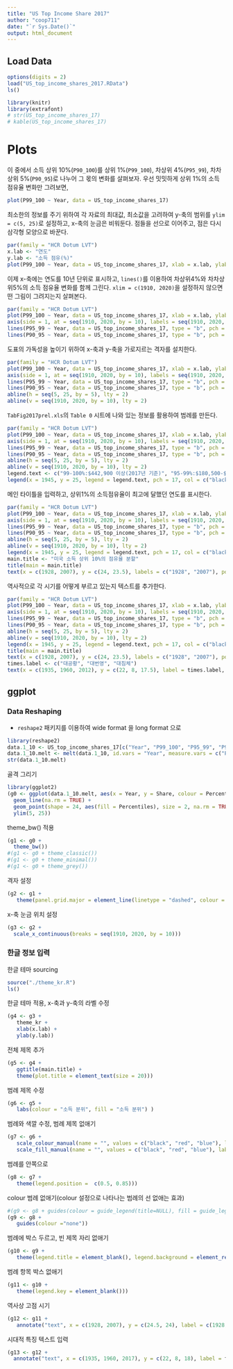 ```yaml
---
title: "US Top Income Share 2017"
author: "coop711"
date: "`r Sys.Date()`"
output: html_document
---
```


## Load Data 

```r
options(digits = 2)
load("US_top_income_shares_2017.RData")
ls()
```

<!--작업을 마친 자료파일은 `US_top_income_shares_17`이며, 이 자료의 구조와 앞의 몇 열의 값은 다음과 같다.-->

```r
library(knitr)
library(extrafont)
# str(US_top_income_shares_17)
# kable(US_top_income_shares_17)
```

# Plots

이 중에서 소득 상위 10%(`P90_100`)를 상위 1%(`P99_100`), 차상위 4%(`P95_99`), 차차상위 5%(`P90_95`)로 나누어 그 몫의 변화를 살펴보자. 우선 밋밋하게 상위 1%의 소득 점유율 변화만 그려보면,

```r
plot(P99_100 ~ Year, data = US_top_income_shares_17)
```

<P style = "page-break-before:always">

최소한의 정보를 주기 위하여 각 자료의 최대값, 최소값을 고려하여 y-축의 범위를 `ylim = c(5, 25)`로 설정하고, x-축의 눈금은 비워둔다. 점들을 선으로 이어주고, 점은 다시 삼각형 모양으로 바꾼다.

```r
par(family = "HCR Dotum LVT")
x.lab <- "연도"
y.lab <- "소득 점유(%)"
plot(P99_100 ~ Year, data = US_top_income_shares_17, xlab = x.lab, ylab = y.lab, ylim = c(5, 25), xaxt = "n", type = "b", pch = 17)
```

<P style = "page-break-before:always">

이제 x-축에는 연도를 10년 단위로 표시하고, `lines()`를 이용하여 차상위4%와 차차상위5%의 소득 점유율 변화를 함께 그린다. `xlim = c(1910, 2020)`을 설정하지 않으면 떤 그림이 그려지는지 살펴본다.

```r
par(family = "HCR Dotum LVT")
plot(P99_100 ~ Year, data = US_top_income_shares_17, xlab = x.lab, ylab = y.lab, xlim = c(1910, 2020), ylim = c(5, 25), xaxt = "n", type = "b", pch = 17)
axis(side = 1, at = seq(1910, 2020, by = 10), labels = seq(1910, 2020, by = 10))
lines(P95_99 ~ Year, data = US_top_income_shares_17, type = "b", pch = 17, col = "red")
lines(P90_95 ~ Year, data = US_top_income_shares_17, type = "b", pch = 17, col = "blue")
```

<P style = "page-break-before:always">

도표의 가독성을 높이기 위하여 x-축과 y-축을 가로지르는 격자를 설치한다.

```r
par(family = "HCR Dotum LVT")
plot(P99_100 ~ Year, data = US_top_income_shares_17, xlab = x.lab, ylab = y.lab, xlim = c(1910, 2020), ylim = c(5, 25), xaxt = "n", type = "b", pch = 17)
axis(side = 1, at = seq(1910, 2020, by = 10), labels = seq(1910, 2020, by = 10))
lines(P95_99 ~ Year, data = US_top_income_shares_17, type = "b", pch = 17, col = "red")
lines(P90_95 ~ Year, data = US_top_income_shares_17, type = "b", pch = 17, col = "blue")
abline(h = seq(5, 25, by = 5), lty = 2)
abline(v = seq(1910, 2020, by = 10), lty = 2)
```

<P style = "page-break-before:always">

`TabFig2017prel.xls`의 `Table 0` 시트에 나와 있는 정보를 활용하여 범례를 만든다.

```r
par(family = "HCR Dotum LVT")
plot(P99_100 ~ Year, data = US_top_income_shares_17, xlab = x.lab, ylab = y.lab, xlim = c(1910, 2020), ylim = c(5,25), xaxt = "n", type = "b", pch = 17)
axis(side = 1, at = seq(1910, 2020, by = 10), labels = seq(1910, 2020, by = 10))
lines(P95_99 ~ Year, data = US_top_income_shares_17, type = "b", pch = 17, col = "red")
lines(P90_95 ~ Year, data = US_top_income_shares_17, type = "b", pch = 17, col = "blue")
abline(h = seq(5, 25, by = 5), lty = 2)
abline(v = seq(1910, 2020, by = 10), lty = 2)
legend.text <- c("99-100%:$442,900 이상(2017년 기준)", "95-99%:$180,500-$442,900", "90-95%:$124,810-$180,500")
legend(x = 1945, y = 25, legend = legend.text, pch = 17, col = c("black", "red", "blue"))
```

<P style = "page-break-before:always">

메인 타이틀을 입력하고, 상위1%의 소득점유율이 최고에 달했던 연도를 표시한다.

```r
par(family = "HCR Dotum LVT")
plot(P99_100 ~ Year, data = US_top_income_shares_17, xlab = x.lab, ylab = y.lab, xlim = c(1910, 2020), ylim = c(5,25), xaxt = "n", type = "b", pch = 17)
axis(side = 1, at = seq(1910, 2020, by = 10), labels = seq(1910, 2020, by = 10))
lines(P95_99 ~ Year, data = US_top_income_shares_17, type = "b", pch = 17, col = "red")
lines(P90_95 ~ Year, data = US_top_income_shares_17, type = "b", pch = 17, col = "blue")
abline(h = seq(5, 25, by = 5), lty = 2)
abline(v = seq(1910, 2020, by = 10), lty = 2)
legend(x = 1945, y = 25, legend = legend.text, pch = 17, col = c("black", "red", "blue"))
main.title <- "미국 소득 상위 10%의 점유율 분할"
title(main = main.title)
text(x = c(1928, 2007), y = c(24, 23.5), labels = c("1928", "2007"), pos = 3)
```

<P style = "page-break-before:always">

역사적으로 각 시기를 어떻게 부르고 있는지 텍스트를 추가한다.

```r
par(family = "HCR Dotum LVT")
plot(P99_100 ~ Year, data = US_top_income_shares_17, xlab = x.lab, ylab = y.lab, xlim = c(1910, 2020), ylim = c(5,25), xaxt = "n", type = "b", pch = 17)
axis(side = 1, at = seq(1910, 2020, by = 10), labels = seq(1910, 2020, by = 10))
lines(P95_99 ~ Year, data = US_top_income_shares_17, type = "b", pch = 17, col = "red")
lines(P90_95 ~ Year, data = US_top_income_shares_17, type = "b", pch = 17, col = "blue")
abline(h = seq(5, 25, by = 5), lty = 2)
abline(v = seq(1910, 2020, by = 10), lty = 2)
legend(x = 1945, y = 25, legend = legend.text, pch = 17, col = c("black", "red", "blue"))
title(main = main.title)
text(x = c(1928, 2007), y = c(24, 23.5), labels = c("1928", "2007"), pos = 3)
times.label <- c("대공황", "대번영", "대침체")
text(x = c(1935, 1960, 2012), y = c(22, 8, 17.5), label = times.label, cex = 2.0, col = "red")
```

<P style = "page-break-before:always">

## ggplot

### Data Reshaping

* `reshape2` 패키지를 이용하여 wide format 을 long format 으로

```r
library(reshape2)
data.1_10 <- US_top_income_shares_17[c("Year", "P99_100", "P95_99", "P90_95")]
data.1_10.melt <- melt(data.1_10, id.vars = "Year", measure.vars = c("P99_100", "P95_99", "P90_95"), variable.name = "Percentiles", value.name = "Share")
str(data.1_10.melt)
```

골격 그리기

```r
library(ggplot2)
(g0 <- ggplot(data.1_10.melt, aes(x = Year, y = Share, colour = Percentiles)) + 
  geom_line(na.rm = TRUE) + 
  geom_point(shape = 24, aes(fill = Percentiles), size = 2, na.rm = TRUE) + 
  ylim(5, 25))
```

<P style = "page-break-before:always">

theme_bw() 적용

```r
(g1 <- g0 + 
  theme_bw())
#(g1 <- g0 + theme_classic())
#(g1 <- g0 + theme_minimal())
#(g1 <- g0 + theme_grey())
```

<P style = "page-break-before:always">

격자 설정

```r
(g2 <- g1 + 
   theme(panel.grid.major = element_line(linetype = "dashed", colour = "black")))
```

<P style = "page-break-before:always">

x-축 눈금 위치 설정

```r
(g3 <- g2 + 
  scale_x_continuous(breaks = seq(1910, 2020, by = 10)))
```

<P style = "page-break-before:always">

### 한글 정보 입력

한글 테마 sourcing

```r
source("./theme_kr.R")
ls()
```

한글 테마 적용, x-축과 y-축의 라벨 수정

```r
(g4 <- g3 + 
   theme_kr + 
   xlab(x.lab) + 
   ylab(y.lab))
```

<P style = "page-break-before:always">

전체 제목 추가

```r
(g5 <- g4 + 
   ggtitle(main.title) + 
   theme(plot.title = element_text(size = 20)))
```

<P style = "page-break-before:always">

범례 제목 수정

```r
(g6 <- g5 + 
   labs(colour = "소득 분위", fill = "소득 분위") )
```

<P style = "page-break-before:always">

범례와 색깔 수정, 범례 제목 없애기

```r
(g7 <- g6 + 
   scale_colour_manual(name = "", values = c("black", "red", "blue"), labels = legend.text) +
   scale_fill_manual(name = "", values = c("black", "red", "blue"), labels = legend.text))
```

<P style = "page-break-before:always">

범례를 안쪽으로

```r
(g8 <- g7 + 
   theme(legend.position =  c(0.5, 0.85)))
```

<P style = "page-break-before:always">

colour 범례 없애기(colour 설정으로 나타나는 범례의 선 없애는 효과)

```r
#(g9 <- g8 + guides(colour = guide_legend(title=NULL), fill = guide_legend(title=NULL)))
(g9 <- g8 + 
   guides(colour ="none"))
```

<P style = "page-break-before:always">

범례에 박스 두르고, 빈 제목 자리 없애기

```r
(g10 <- g9 + 
   theme(legend.title = element_blank(), legend.background = element_rect(fill = "white", colour = "black")))
```

<P style = "page-break-before:always">

범례 항목 박스 없애기

```r
(g11 <- g10 + 
   theme(legend.key = element_blank()))
```

<P style = "page-break-before:always">

역사상 고점 시기

```r
(g12 <- g11 + 
   annotate("text", x = c(1928, 2007), y = c(24.5, 24), label = c(1928, 2007)))
```

<P style = "page-break-before:always">

시대적 특징 텍스트 입력

```r
(g13 <- g12 + 
  annotate("text", x = c(1935, 1960, 2017), y = c(22, 8, 18), label = times.label, colour = "red", family = "HCR Dotum LVT", size = 8))
```


<!--## 뒷 정리


-->

